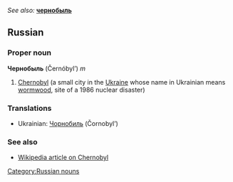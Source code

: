 ''See also:'' '''[[чернобыль]]'''
==Russian==
[[Category:Russian nouns]]
===Proper noun===
'''Чернобыль''' (Černóbyl’) ''m''

#[[Chernobyl]] (a small city in the [[Ukraine]] whose name in Ukrainian means [[wormwood]], site of a 1986 nuclear disaster)

===Translations===
*Ukrainian: [[Чорнобиль]] (Čornobyl’)

===See also===
*[[w:Chernobyl|Wikipedia article on Chernobyl]]